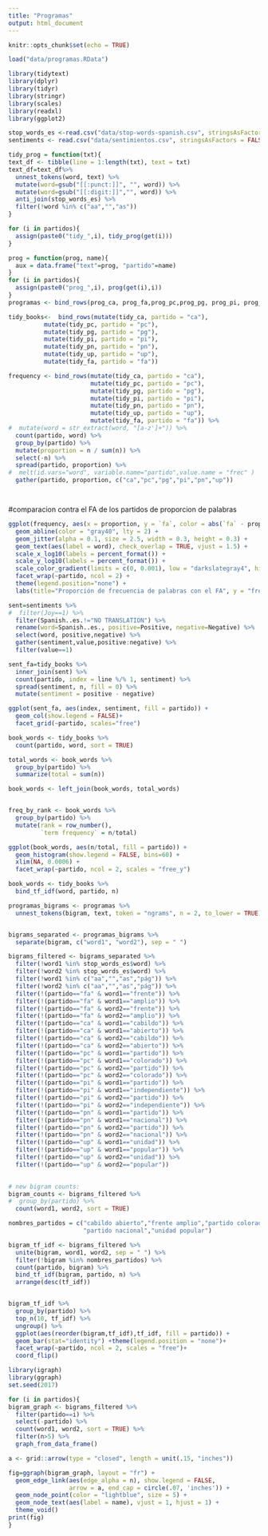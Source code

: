 ```yaml
---
title: "Programas"
output: html_document
---
```


```r
knitr::opts_chunk$set(echo = TRUE)
```

```r
load("data/programas.RData")

library(tidytext)
library(dplyr)
library(tidyr)
library(stringr)
library(scales)
library(readxl)
library(ggplot2)

stop_words_es <-read.csv("data/stop-words-spanish.csv", stringsAsFactors = FALSE, fileEncoding = "utf-8")
sentiments <- read.csv("data/sentimientos.csv", stringsAsFactors = FALSE, fileEncoding = "utf-8")

tidy_prog = function(txt){
text_df <- tibble(line = 1:length(txt), text = txt)
text_df=text_df%>%
  unnest_tokens(word, text) %>%
  mutate(word=gsub("[[:punct:]]", "", word)) %>% 
  mutate(word=gsub("[[:digit:]]","", word)) %>% 
  anti_join(stop_words_es) %>%
  filter(!word %in% c("aa","","as"))
}

for (i in partidos){
  assign(paste0("tidy_",i), tidy_prog(get(i)))
}

prog = function(prog, name){
  aux = data.frame("text"=prog, "partido"=name)
}
for (i in partidos){
  assign(paste0("prog_",i), prog(get(i),i))
}
programas <- bind_rows(prog_ca, prog_fa,prog_pc,prog_pg, prog_pi, prog_pn, prog_up)

tidy_books<-  bind_rows(mutate(tidy_ca, partido = "ca"), 
          mutate(tidy_pc, partido = "pc"),
          mutate(tidy_pg, partido = "pg"),
          mutate(tidy_pi, partido = "pi"),
          mutate(tidy_pn, partido = "pn"),
          mutate(tidy_up, partido = "up"),
          mutate(tidy_fa, partido = "fa"))

frequency <- bind_rows(mutate(tidy_ca, partido = "ca"), 
                       mutate(tidy_pc, partido = "pc"),
                       mutate(tidy_pg, partido = "pg"),
                       mutate(tidy_pi, partido = "pi"),
                       mutate(tidy_pn, partido = "pn"),
                       mutate(tidy_up, partido = "up"),
                       mutate(tidy_fa, partido = "fa")) %>% 
#  mutate(word = str_extract(word, "[a-z']+")) %>%
  count(partido, word) %>%
  group_by(partido) %>%
  mutate(proportion = n / sum(n)) %>% 
  select(-n) %>% 
  spread(partido, proportion) %>%
#  melt(id.vars="word", variable.name="partido",value.name = "frec" ) 
  gather(partido, proportion, c("ca","pc","pg","pi","pn","up"))




```

#comparacion contra el FA de los partidos de proporcion de palabras

```r
ggplot(frequency, aes(x = proportion, y = `fa`, color = abs(`fa` - proportion))) +
  geom_abline(color = "gray40", lty = 2) +
  geom_jitter(alpha = 0.1, size = 2.5, width = 0.3, height = 0.3) +
  geom_text(aes(label = word), check_overlap = TRUE, vjust = 1.5) +
  scale_x_log10(labels = percent_format()) +
  scale_y_log10(labels = percent_format()) +
  scale_color_gradient(limits = c(0, 0.001), low = "darkslategray4", high = "gray75") +
  facet_wrap(~partido, ncol = 2) +
  theme(legend.position="none") +
  labs(title="Proporción de frecuencia de palabras con el FA", y = "frente amplio", x = NULL)

```
```r
sent=sentiments %>% 
#  filter(Joy==1) %>% 
  filter(Spanish..es.!="NO TRANSLATION") %>% 
  rename(word=Spanish..es., positive=Positive, negative=Negative) %>% 
  select(word, positive,negative) %>%
  gather(sentiment,value,positive:negative) %>% 
  filter(value==1)

sent_fa=tidy_books %>%
  inner_join(sent) %>%
  count(partido, index = line %/% 1, sentiment) %>%
  spread(sentiment, n, fill = 0) %>%
  mutate(sentiment = positive - negative)

ggplot(sent_fa, aes(index, sentiment, fill = partido)) +
  geom_col(show.legend = FALSE)+
  facet_grid(~partido, scales="free")

```
```r
book_words <- tidy_books %>%
  count(partido, word, sort = TRUE)

total_words <- book_words %>% 
  group_by(partido) %>% 
  summarize(total = sum(n))

book_words <- left_join(book_words, total_words)


freq_by_rank <- book_words %>% 
  group_by(partido) %>% 
  mutate(rank = row_number(), 
         `term frequency` = n/total)

ggplot(book_words, aes(n/total, fill = partido)) +
  geom_histogram(show.legend = FALSE, bins=60) +
  xlim(NA, 0.0006) +
  facet_wrap(~partido, ncol = 2, scales = "free_y")

book_words <- tidy_books %>%
  bind_tf_idf(word, partido, n)

```

```r
programas_bigrams <- programas %>%
  unnest_tokens(bigram, text, token = "ngrams", n = 2, to_lower = TRUE)


bigrams_separated <- programas_bigrams %>%
  separate(bigram, c("word1", "word2"), sep = " ")

bigrams_filtered <- bigrams_separated %>%
  filter(!word1 %in% stop_words_es$word) %>%
  filter(!word2 %in% stop_words_es$word) %>% 
  filter(!word1 %in% c("aa","","as","pág")) %>% 
  filter(!word2 %in% c("aa","","as","pág")) %>% 
  filter(!(partido=="fa" & word1=="frente")) %>%
  filter(!(partido=="fa" & word1=="amplio")) %>%
  filter(!(partido=="fa" & word2=="frente")) %>%
  filter(!(partido=="fa" & word2=="amplio")) %>% 
  filter(!(partido=="ca" & word1=="cabildo")) %>%
  filter(!(partido=="ca" & word1=="abierto")) %>%
  filter(!(partido=="ca" & word2=="cabildo")) %>%
  filter(!(partido=="ca" & word2=="abierto")) %>% 
  filter(!(partido=="pc" & word1=="partido")) %>%
  filter(!(partido=="pc" & word1=="colorado")) %>%
  filter(!(partido=="pc" & word2=="partido")) %>%
  filter(!(partido=="pc" & word2=="colorado")) %>% 
  filter(!(partido=="pi" & word1=="partido")) %>%
  filter(!(partido=="pi" & word1=="independiente")) %>%
  filter(!(partido=="pi" & word2=="partido")) %>%
  filter(!(partido=="pi" & word2=="independiente")) %>%
  filter(!(partido=="pn" & word1=="partido")) %>%
  filter(!(partido=="pn" & word1=="nacional")) %>%
  filter(!(partido=="pn" & word2=="partido")) %>%
  filter(!(partido=="pn" & word2=="nacional")) %>% 
  filter(!(partido=="up" & word1=="unidad")) %>%
  filter(!(partido=="up" & word1=="popular")) %>%
  filter(!(partido=="up" & word2=="unidad")) %>%
  filter(!(partido=="up" & word2=="popular"))
  

# new bigram counts:
bigram_counts <- bigrams_filtered %>% 
#  group_by(partido) %>% 
  count(word1, word2, sort = TRUE)

nombres_partidos = c("cabildo abierto","frente amplio","partido colorado", "partido independiente",
                     "partido nacional","unidad popular")

bigram_tf_idf <- bigrams_filtered %>%
  unite(bigram, word1, word2, sep = " ") %>% 
  filter(!bigram %in% nombres_partidos) %>% 
  count(partido, bigram) %>%
  bind_tf_idf(bigram, partido, n) %>%
  arrange(desc(tf_idf))


bigram_tf_idf %>% 
  group_by(partido) %>% 
  top_n(10, tf_idf) %>% 
  ungroup() %>%
  ggplot(aes(reorder(bigram,tf_idf),tf_idf, fill = partido)) +
  geom_bar(stat="identity") +theme(legend.position = "none")+
  facet_wrap(~partido, ncol = 2, scales = "free")+
  coord_flip()
```
```r
library(igraph)
library(ggraph)
set.seed(2017)

for (i in partidos){
bigram_graph <- bigrams_filtered %>%
  filter(partido==i) %>%
  select(-partido) %>% 
  count(word1, word2, sort = TRUE) %>% 
  filter(n>5) %>% 
  graph_from_data_frame()

a <- grid::arrow(type = "closed", length = unit(.15, "inches"))

fig=ggraph(bigram_graph, layout = "fr") +
  geom_edge_link(aes(edge_alpha = n), show.legend = FALSE,
                 arrow = a, end_cap = circle(.07, 'inches')) +
  geom_node_point(color = "lightblue", size = 5) +
  geom_node_text(aes(label = name), vjust = 1, hjust = 1) +
  theme_void()
print(fig)
}

```

```r

```

